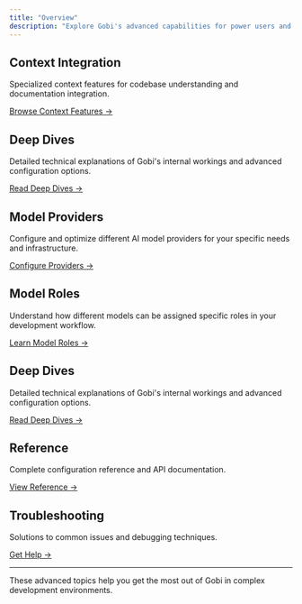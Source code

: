 ```yaml
---
title: "Overview"
description: "Explore Gobi's advanced capabilities for power users and complex development scenarios."
---
```


## Context Integration

Specialized context features for codebase understanding and documentation integration.

[Browse Context Features →](/guides/understanding-configs)

## Deep Dives

Detailed technical explanations of Gobi's internal workings and advanced configuration options.

[Read Deep Dives →](/customize/deep-dives/configuration)

## Model Providers

Configure and optimize different AI model providers for your specific needs and infrastructure.

[Configure Providers →](/customize/model-providers/overview)

## Model Roles

Understand how different models can be assigned specific roles in your development workflow.

[Learn Model Roles →](/customize/model-roles)

## Deep Dives

Detailed technical explanations of Gobi's internal workings and advanced configuration options.

[Read Deep Dives →](/customization/overview#configuration)

## Reference

Complete configuration reference and API documentation.

[View Reference →](/reference)

## Troubleshooting

Solutions to common issues and debugging techniques.

[Get Help →](/troubleshooting)

---

These advanced topics help you get the most out of Gobi in complex development environments.